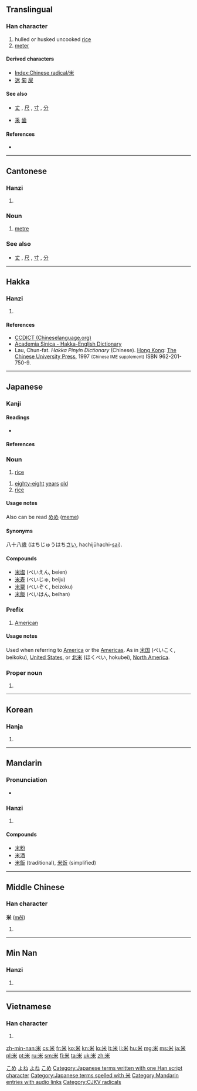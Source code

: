 {{also|釆}}
==Translingual==
{{stroke order|type=animate}}

===Han character===
{{Han char|rn=119|rad=米|as=00|sn=6|four=9090<sub>4</sub>|canj=火木 (FD)}}

# hulled or husked uncooked [[rice]]
# [[meter]]

====Derived characters====
* [[Index:Chinese radical/米]]
* [[迷]] [[匊]] [[屎]]

====See also====
* {{sense|unit of length}} [[丈]] , [[尺]] , [[寸]] , [[分]]
* [[釆]] [[歯]]

====References====
* {{Han ref|kx=0906.310|dkj=26832|dj=1331.280|hdz=53141.010|uh=7C73|ud=31859|bh=A6CC|bd=42700}}

----

==Cantonese==

===Hanzi===
{{yue-hanzi|jyut=[[mai5]]|y=mai5}}

# {{defn|lang=yue|sort=米00}}

===Noun===
{{yue-noun|ts|tas=米}}

# [[metre]]

===See also===
* {{sense|unit of length}} [[丈]] , [[尺]] , [[寸]] , [[分]]

----

==Hakka==

===Hanzi===
{{hak-hanzi|poj=mí|gd=mi<sup>3</sup>|hpy=mi3}}

# {{defn|lang=hak|sort=米00}}

====References====
*[http://www.chineselanguage.org/dictionaries/?mode=view&module=chardict&query=%E7%B1%B3 CCDICT (Chineselanguage.org)]
*[http://minhakka.ling.sinica.edu.tw/bkg/hakyin/search.php?DETAIL=1&LIMIT=id=24343&dbname=su_tian_1&graph=2 Academia Sinica - Hakka-English Dictionary]
*Lau, Chun-fat. ''Hakka Pinyin Dictionary'' (Chinese). [[Hong Kong]]: [[w:Chinese University of Hong Kong|The Chinese University Press]], 1997 <small>(Chinese IME supplement)</small> ISBN 962-201-750-9.

----

==Japanese==

===Kanji===
{{ja-kanji|grade=2|rs=米00}}

====Readings====
* {{ja-readings
|goon=[[まい]] (mai)
|kanon=[[べい]] (bei)
|on=[[め]] (me)
|kun=[[こめ]] (kome), [[よね]] (yone), [[メートル]] (mētoru)}}
{{attention|ja|check on reading め}}

====References====
{{ja-kref
|jis= 4A46
|ku= 4238
|shift= 95C4
|euc= CAC6
|freq= 61
|nelson= 3461
|newnelson= 4380
|halpern= 3529
|kld= 2198
|heisig= 919
|tuttle= 6b0.1
}}

===Noun===
{{ja-noun|k|hira=こめ|rom=kome|hidx=こめ}}

# [[rice]]

{{ja-noun|k|hira=よね|rom=yone|hidx=よね}}

# [[eighty-eight]] [[years]] [[old]] {{context|colloquial|lang=ja|sort=よね}}
# [[rice]] {{context|archaic|lang=ja|sort=よね}}

====Usage notes====
Also can be read [[めめ]] ([[meme]])

====Synonyms====
八十八[[歳]] (はちじゅうはち[[さい]], hachijūhachi-[[sai]]).

====Compounds====
* [[米塩]] (べいえん, beien)
* [[米寿]] (べいじゅ, beiju)
* [[米粟]] (べいぞく, beizoku)
* [[米飯]] (べいはん, beihan)

===Prefix===
{{ja-pos|k|prefix|hira=べい|rom=bei-|hidx=へい'}}

# [[American]]

====Usage notes====
Used when referring to [[America]] or the [[Americas]]. As in [[米国]] (べいこく, beikoku), [[United States]], or [[北米]] (ほくべい, hokubei), [[North America]].

===Proper noun===
{{ja-pos|k|proper|hira=よね|rom=Yone}}

# {{surname|lang=ja}}

[[Category:1000 Japanese basic words|こめ]]
[[Category:Japanese numbers|よね]]
[[Category:Japanese surnames|よね]]
[[Category:ja:Grains|こめ]]
[[Category:Japanese terms written with one Han script character]]
[[Category:Japanese terms spelled with 米]]
----

==Korean==

===Hanja===
{{ko-hanja|hangeul=미|eumhun=|rv=mi|mr=mi|y=mi}}

# {{defn|lang=ko|sort=米00}}

----

==Mandarin==

===Pronunciation===
* {{audio|zh-mǐ.ogg|audio}}

===Hanzi===
{{cmn-hanzi|pin=[[mǐ]] ([[mi3]]), [[zá]] ([[za2]])|wg=mi<sup>3</sup>, tsa<sup>2</sup>}}

# {{defn|lang=cmn|sort=米00}}

====Compounds====
* [[米粉]]
* [[米酒]]
* [[米飯]] (traditional), [[米饭]] (simplified)

[[Category:Mandarin entries with audio links]]

----

==Middle Chinese==

===Han character===
'''米''' ([[měi]])

# {{defn|lang=zhx-mid|sort=米00}}

----

==Min Nan==

===Hanzi===
{{nan-hanzi|poj=bí (bi<sup>2</sup>)}}

# {{defn|lang=nan|sort=米00}}

----

==Vietnamese==

===Han character===
{{vi-hantu|[[mễ]], [[mè]]|rs=米00}}

# {{defn|lang=vi|sort=米00}}

[[Category:CJKV radicals]]

[[zh-min-nan:米]]
[[cs:米]]
[[fr:米]]
[[ko:米]]
[[kn:米]]
[[lo:米]]
[[lt:米]]
[[li:米]]
[[hu:米]]
[[mg:米]]
[[ms:米]]
[[ja:米]]
[[pl:米]]
[[pt:米]]
[[ru:米]]
[[sm:米]]
[[fi:米]]
[[ta:米]]
[[uk:米]]
[[zh:米]]